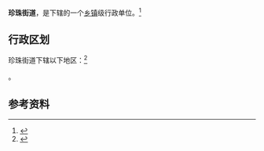 {{中国乡级行政区|21/06/04/004/000}}

'''珍珠街道'''，是{{PRC admin/fullname|21/06/04/004/000|3}}下辖的一个[[乡镇|乡镇]]级行政单位。<ref>{{PRC admin/ref sgc|{{PRC admin/parent|21/06/04/004/000}}}}</ref>

== 行政区划 ==

珍珠街道下辖以下地区：<ref>{{PRC admin/ref sgc|21/06/04/004/000}}</ref>

{{PRC admin/children|21/06/04/004/000}}。

== 参考资料 ==

{{reflist}}

{{行政区划小作品}}
{{PRC admin/navcat|21/06/04/004/000}}
